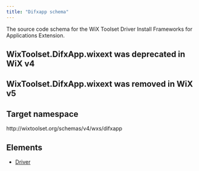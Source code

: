 ```yaml
---
title: "Difxapp schema"
---
```


The source code schema for the WiX Toolset Driver Install Frameworks for Applications Extension.

 ## WixToolset.DifxApp.wixext was deprecated in WiX v4

 ## WixToolset.DifxApp.wixext was removed in WiX v5

## Target namespace

http&#58;//wixtoolset.org/schemas/v4/wxs/difxapp

## Elements

- [Driver](driver/)
